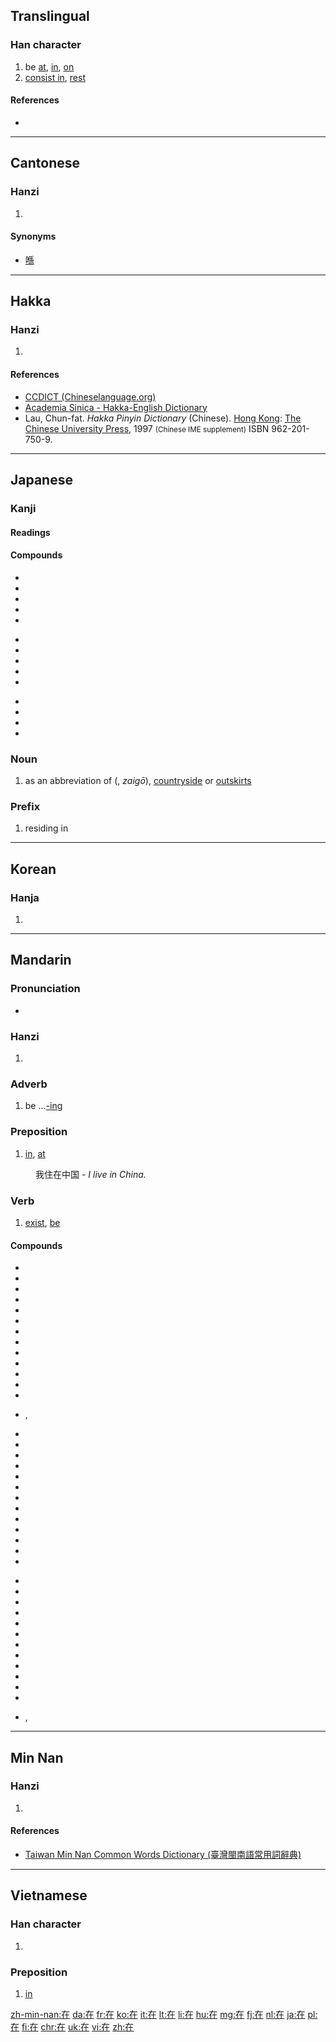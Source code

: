 ==Translingual==
{{stroke order|strokes=6}}
{{stroke order|type=animate}}

===Han character===
{{Han char|rn=32|rad=土|as=03|sn=6|four=4021<sub>4</sub>|canj=大中土 (KLG)}}

# be [[at]], [[in]], [[on]]
# [[consist in]], [[rest]]

====References====
* {{Han ref|kx=0224.181|dkj=04881|dj=0455.140|hdz=10418.070|uh=5728|ud=22312|bh=A662|bd=42594}}

----

==Cantonese==

===Hanzi===
{{yue-hanzi|jyut=[[zoi6]]|y=joi6}}

# {{defn|lang=yue|sort=土03}}

====Synonyms====
* [[喺]]

----

==Hakka==

===Hanzi===
{{hak-hanzi|poj=[[tshài]] (tshai<sup>3</sup>), [[tshoi]] (tshoi<sup>1</sup>)|gd=ts'oi<sup>1</sup>, ts'ai<sup>5</sup>, ts'ai<sup>1</sup>, hoi<sup>1</sup>, t'oi<sup>1</sup> [Meixian], ts'oi<sup>1</sup>, ts'ai<sup>6</sup> [Hailu], ts'oi<sup>1</sup>, ts'ai<sup>5</sup> [Siyan, Kwangtung], ts'oi<sup>1</sup>, ts'ai<sup>3</sup> [Bao'an], ts'ai<sup>3</sup> [Dongguan]|hpy=cai4, coi1}}

# {{defn|lang=hak|sort=土03}}

====References====
*[http://www.chineselanguage.org/dictionaries/?mode=view&module=chardict&query=%E5%9C%A8 CCDICT (Chineselanguage.org)]
*[http://minhakka.ling.sinica.edu.tw/bkg/hakyin/search.php?DETAIL=1&LIMIT=id=46783&dbname=su_tian_1&graph=2 Academia Sinica - Hakka-English Dictionary]
*Lau, Chun-fat. ''Hakka Pinyin Dictionary'' (Chinese). [[Hong Kong]]: [[w:Chinese University of Hong Kong|The Chinese University Press]], 1997 <small>(Chinese IME supplement)</small> ISBN 962-201-750-9.

----

==Japanese==

===Kanji===
{{ja-kanji|grade=5|rs=土03}}

====Readings====
{{ja-readings
|goon=[[ざい]] (zai)
|kanon=[[さい]] (sai) {{qualifier|non-[[w:Jōyō kanji|Jōyō]] reading}}
|kun=[[ある|あ.る]] ({{ja-l|在る}}, a.ru), [[あり]] (ari) {{qualifier|rare}}, [[ます|-ま.す]] ({{ja-l|在す}}, -ma.su) {{qualifier|rare}}
}}

====Compounds====
{{top3}}
* {{ja-l|在位|ざいい|zaii}}
* {{ja-l|在家|ざいけ|zaike}}
* {{ja-l|在庫|ざいこ|zaiko}}
* {{ja-l|在校|ざいこう|zaikō}}
* {{ja-l|在住|ざいじゅう|zaijū}}
{{mid3}}
* {{ja-l|在職|ざいしょく|zaishoku}}
* {{ja-l|在世|ざいせ|zaise}}
* {{ja-l|在籍|ざいせき|zaiseki}}
* {{ja-l|在宅|ざいたく|zaitaku}}
* {{ja-l|在任|ざいにん|zainin}}
{{mid3}}
* {{ja-l|在来|ざいらい|zairai}}
* {{ja-l|在留|ざいりゅう|zairyū}}
* {{ja-l|存在|そんざい|sonzai}}
* {{ja-l|在日|ざいにち|zainichi}}
{{bottom}}

===Noun===
{{ja-noun|ざい}} 

# as an abbreviation of {{l|ja|在郷}} ({{l|ja|ざいごう}}, ''zaigō''), [[countryside]] or [[outskirts]]

===Prefix===
{{ja-pos|ざい|prefix}} 

# residing in

----

==Korean==

===Hanja===
{{ko-hanja|hangeul=재|rv=jae|mr=chae}}

# {{defn|lang=ko|sort=土03}}

----

==Mandarin==

===Pronunciation===
* {{audio|zh-zài.ogg|audio|lang=cmn}}

===Hanzi===
{{cmn-hanzi|pin=[[zài]] ([[zai4]])|wg=[[tsai4|tsai<sup>4</sup>]]}}

# {{defn|lang=cmn|sort=土03}}

===Adverb===
{{cmn-adv|ts|pin=zài|pint=zai4|rs=土03}}

# be ...[[-ing]]

===Preposition===
{{cmn-prep|ts|pin=zài|pint=zai4|rs=土03}}

# [[in]], [[at]]
: 我住在中国 - ''I live in China.''

===Verb===
{{cmn-verb|ts|pin=zài|pint=zai4|rs=土03}}

# [[exist]], [[be]]

====Compounds====
{{top3}}
* {{l|cmn|在案}}
* {{l|cmn|在编}}
* {{l|cmn|在册}}
* {{l|cmn|在场|tr=zàichǎng}}
* {{l|cmn|在党}}
* {{l|cmn|在行}}
* {{l|cmn|在乎|tr=zàihu}}
* {{l|cmn|在即}}
* {{l|cmn|在家}}
* {{l|cmn|在教}}
* {{l|cmn|在劫难逃}}
* {{l|cmn|在理}}
* {{l|cmn|在内}}
* {{l|cmn|在谱}}, {{l|cmn|在谱儿}}
{{mid3}}
* {{l|cmn|在世}}
* {{l|cmn|在数}}
* {{l|cmn|在所不辞}}
* {{l|cmn|在所不计}}
* {{l|cmn|在所不惜}}
* {{l|cmn|在所难免}}
* {{l|cmn|在逃}}
* {{l|cmn|在天之灵}}
* {{l|cmn|在外}}
* {{l|cmn|在望}}
* {{l|cmn|在位}}
* {{l|cmn|在握}}
* {{l|cmn|在下}}
{{mid3}}
* {{l|cmn|在先}}
* {{l|cmn|在线}}
* {{l|cmn|在心}}
* {{l|cmn|在学}}
* {{l|cmn|在押}}
* {{l|cmn|在野}}
* {{l|cmn|在野党}}
* {{l|cmn|在业}}
* {{l|cmn|在意}}
* {{l|cmn|在于|tr=zàiyú}}
* {{l|cmn|在职}}
* {{l|cmn|在座|tr=zàizuò}}
* {{l|cmn|現在}}, {{l|cmn|现在|tr=xiànzài}}
{{bottom}}

----

==Min Nan==

===Hanzi===
{{nan-hanzi|tlpa=[[tsāi]] (tsai<sup>7</sup>)}}

# {{defn|lang=nan|sort=土03}}

====References====
*[http://twblg.dict.edu.tw/holodict_new/result_detail.jsp?n_no=2138&curpage=1&sample=%E5%9C%A8&radiobutton=1&querytarget=1&limit=20&pagenum=2&rowcount=34 Taiwan Min Nan Common Words Dictionary (臺灣閩南語常用詞辭典)]

----

==Vietnamese==

===Han character===
{{vi-hantu|tại|rs=土03}}

# {{defn|lang=vi|sort=土03}}

===Preposition===
{{head|vi|preposition|sc=Hant}}{{attention|vi|may need inflection template}}

# [[in]]

[[zh-min-nan:在]]
[[da:在]]
[[fr:在]]
[[ko:在]]
[[it:在]]
[[lt:在]]
[[li:在]]
[[hu:在]]
[[mg:在]]
[[fj:在]]
[[nl:在]]
[[ja:在]]
[[pl:在]]
[[fi:在]]
[[chr:在]]
[[uk:在]]
[[vi:在]]
[[zh:在]]